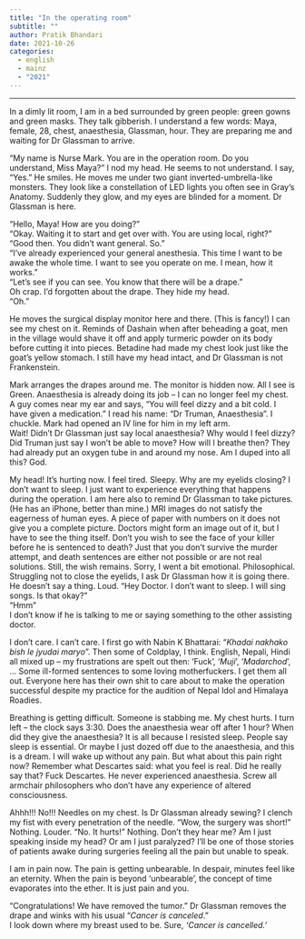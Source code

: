 ```yaml
---
title: "In the operating room"
subtitle: ""
author: Pratik Bhandari
date: 2021-10-26
categories:
  - english
  - mainz
  - "2021"
---
```


<!-- Oh, so some links brought you here. Cool.\ -->

***

In a dimly lit room, I am in a bed surrounded by green people: green gowns and green masks. They talk gibberish. I understand a few words: Maya, female, 28, chest, anaesthesia, Glassman, hour. They are preparing me and waiting for Dr Glassman to arrive.

“My name is Nurse Mark. You are in the operation room. Do you understand, Miss Maya?” I nod my head. He seems to not understand. I say, “Yes.” He smiles. He moves me under two giant inverted-umbrella-like monsters. They look like a constellation of LED lights you often see in Gray’s Anatomy. Suddenly they glow, and my eyes are blinded for a moment. Dr Glassman is here.

"Hello, Maya! How are you doing?"\
"Okay. Waiting it to start and get over with. You are using local, right?"\
"Good then. You didn't want general. So."\
"I've already experienced your general anesthesia. This time I want to be awake the whole time. I want to see you operate on me. I mean, how it works."\
"Let's see if you can see. You know that there will be a drape."\
Oh crap. I'd forgotten about the drape. They hide my head.\
"Oh."\

He moves the surgical display monitor here and there. (This is fancy!) I can see my chest on it. Reminds of Dashain when after beheading a goat, men in the village would shave it off and apply turmeric powder on its body before cutting it into pieces. Betadine had made my chest look just like the goat’s yellow stomach. I still have my head intact, and Dr Glassman is not Frankenstein.

Mark arranges the drapes around me. The monitor is hidden now. All I see is Green. Anaesthesia is already doing its job – I can no longer feel my chest. A guy comes near my ear and says, “You will feel dizzy and a bit cold. I have given a medication.” I read his name: “Dr Truman, Anaesthesia”. I chuckle. Mark had opened an IV line for him in my left arm.\
Wait! Didn’t Dr Glassman just say local anaesthesia? Why would I feel dizzy? Did Truman just say I won’t be able to move? How will I breathe then? They had already put an oxygen tube in and around my nose. Am I duped into all this? God.

My head! It’s hurting now. I feel tired. Sleepy. Why are my eyelids closing? I don’t want to sleep. I just want to experience everything that happens during the operation. I am here also to remind Dr Glassman to take pictures. (He has an iPhone, better than mine.) MRI images do not satisfy the eagerness of human eyes. A piece of paper with numbers on it does not give you a complete picture. Doctors might form an image out of it, but I have to see the thing itself. Don’t you wish to see the face of your killer before he is sentenced to death? Just that you don’t survive the murder attempt, and death sentences are either not possible or are not real solutions. Still, the wish remains. Sorry, I went a bit emotional. Philosophical.\
Struggling not to close the eyelids, I ask Dr Glassman how it is going there. He doesn’t say a thing.
Loud. “Hey Doctor. I don’t want to sleep. I will sing songs. Is that okay?”\
“Hmm”\
I don’t know if he is talking to me or saying something to the other assisting doctor.

I don’t care. I can’t care. I first go with Nabin K Bhattarai: “*Khadai nakhako bish le jyudai maryo*”. Then some of Coldplay, I think. English, Nepali, Hindi all mixed up – my frustrations are spelt out then: ‘Fuck’, ‘*Muji*’, ‘*Madarchod*’, … Some ill-formed sentences to some loving motherfuckers. I get them all out. Everyone here has their own shit to care about to make the operation successful despite my practice for the audition of Nepal Idol and Himalaya Roadies.

Breathing is getting difficult. Someone is stabbing me. My chest hurts. I turn left -- the clock says 3:30. Does the anaesthesia wear off after 1 hour? When did they give the anaesthesia? It is all because I resisted sleep. People say sleep is essential. Or maybe I just dozed off due to the anaesthesia, and this is a dream. I will wake up without any pain. But what about this pain right now? Remember what Descartes said: what you feel is real. Did he really say that? Fuck Descartes. He never experienced anaesthesia. Screw all armchair philosophers who don't have any experience of altered consciousness.\

Ahhh!!! No!!! Needles on my chest.
Is Dr Glassman already sewing? I clench my fist with every penetration of the needle.
“Wow, the surgery was short!”
Nothing.
Louder. “No. It hurts!”
Nothing.
Don’t they hear me? Am I just speaking inside my head? Or am I just paralyzed? I’ll be one of those stories of patients awake during surgeries feeling all the pain but unable to speak.

I am in pain now. The pain is getting unbearable. In despair, minutes feel like an eternity. When the pain is beyond ‘unbearable’, the concept of time evaporates into the ether. It is just pain and you.


"Congratulations! We have removed the tumor." Dr Glassman removes the drape and winks with his usual "*Cancer is canceled*."\
I look down where my breast used to be. Sure, *'Cancer is cancelled.'*
